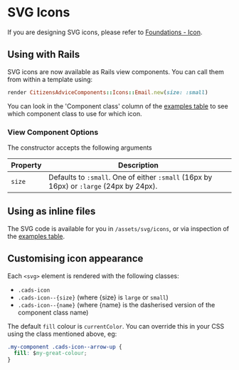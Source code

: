 
<Meta title="Components/SVG Icons" />

# SVG Icons

If you are designing SVG icons, please refer to [Foundations - Icon](?path=/docs/foundations-icon--page).

## Using with Rails

SVG icons are now available as Rails view components. You can call them from within a template using:

```rb
render CitizensAdviceComponents::Icons::Email.new(size: :small)
```

You can look in the 'Component class' column of the [examples table](?path=/story/components-svg-icons--default) to see which component class to use for which icon.

### View Component Options

The constructor accepts the following arguments

| Property | Description                                                                             |
| -------- | --------------------------------------------------------------------------------------- |
| `size`   | Defaults to `:small`. One of either `:small` (16px by 16px) or `:large` (24px by 24px). |

## Using as inline files

The SVG code is available for you in `/assets/svg/icons`, or via inspection of the [examples table](?path=/story/components-svg-icons--default).

## Customising icon appearance

Each `<svg>` element is rendered with the following classes:

- `.cads-icon`
- `.cads-icon--{size}` (where {size} is `large` or `small`)
- `.cads-icon--{name}` (where {name} is the dasherised version of the component class name)

The default `fill` colour is `currentColor`. You can override this in your CSS using the class mentioned above, eg:

```CSS
.my-component .cads-icon--arrow-up {
  fill: $my-great-colour;
}
```
